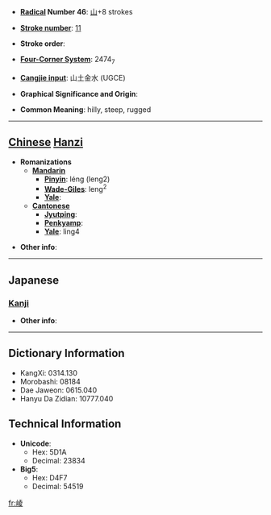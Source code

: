 * '''[[Wiktionary:Chinese radical index| Radical]] Number 46''': [[Wiktionary:Chinese radical index 山|山]]+8 strokes

* '''[[Wiktionary:Chinese total strokes index|Stroke number]]''': [[Wiktionary:Chinese total strokes index 11|11]]

* '''Stroke order''': 

* '''[[Wiktionary:Chinese four corner index|Four-Corner System]]''': 2474<sub>7</sub>

* '''[[Wiktionary:Chinese Cangjie index|Cangjie input]]''': 山土金水 (UGCE)

* '''Graphical Significance and Origin''': 

* '''Common Meaning''': hilly, steep, rugged

----

== [[Chinese]] [[Hanzi]] ==

* '''Romanizations'''
** '''[[Mandarin]]'''
*** '''[[Pinyin]]''': léng (leng2)
*** '''[[Wade-Giles]]''': leng<sup>2</sup>
*** '''[[Yale]]''': 
** '''[[Cantonese]]'''
*** '''[[Jyutping]]''':
*** '''[[Penkyamp]]''': 
*** '''[[Yale]]''': ling4

* '''Other info''': 

----

==Japanese==
===[[Kanji]]===
{{kanji|on readings=[[りょう]] (ryō)|kun readings=}}

* '''Other info''':  

----

== Dictionary Information ==

* KangXi: 0314.130
* Morobashi: 08184
* Dae Jaweon: 0615.040
* Hanyu Da Zidian: 10777.040

== Technical Information ==

* '''Unicode''':
** Hex: 5D1A
** Decimal: 23834
* '''Big5''':
** Hex: D4F7
** Decimal: 54519

[[fr:崚]]